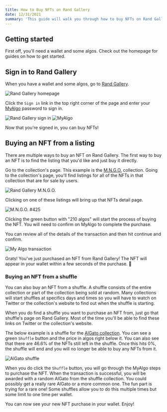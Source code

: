 ```yaml
---
title: How to Buy NFTs on Rand Gallery
date: 12/31/2021
summary: 'This guide will walk you through how to buy NFTs on Rand Gallery.'
---
```


## Getting started

First off, you'll need a wallet and some algos. Check out the <Link href="/"><a>homepage</a></Link> for guides on how to get started.

## Sign in to Rand Gallery

When you have a wallet and some algos, go to <a href='https://www.randgallery.com' target='_blank' rel='noreferrer'>Rand Gallery</a>.

![Rand Gallery homepage](/uploads/how-to-buy-nfts-on-rand-gallery/rand-gallery-homepage.png)

Click the `Sign in` link in the top right corner of the page and enter your [MyAlgo](https://myalgo.com/) password to sign in.

![Rand Gallery sign in](/uploads/how-to-buy-nfts-on-rand-gallery/sign-in.png)
![MyAlgo](/uploads/how-to-buy-nfts-on-rand-gallery/my-algo.png)

Now that you're signed in, you can buy NFTs!


## Buying an NFT from a listing

There are multiple ways to buy an NFT on Rand Gallery. The first way to buy an NFT is to find the listing that you'd like and just buy it directly.

Go to the collection's page. This example is the [M.N.G.O.](https://www.randgallery.com/collection/mngo/) collection. Going to the collection's page, you'll find listings for all of the NFTs in that collection that are for sale by users.

![Rand Gallery M.N.G.O.](/uploads/how-to-buy-nfts-on-rand-gallery/mngo.png)

Clicking on one of these listings will bring up that NFTs detail page.

![M.N.G.O. #425](/uploads/how-to-buy-nfts-on-rand-gallery/mngo-425.png)

Clicking the green button with "210 algos" will start the process of buying the NFT. You will need to confirm on MyAlgo to complete the purchase. 

You can review all of the details of the transaction and then hit continue and confirm.

![My Algo transaction](/uploads/how-to-buy-nfts-on-rand-gallery/my-algo-transaction.png)

Grats! You've just purchased an NFT from Rand Gallery! The NFT will appear in your wallet within a few seconds of the purchase. 🥳

### Buying an NFT from a shuffle

You can also buy an NFT from a shuffle. A shuffle consists of the entire collection or part of the collection being sold at random. Many collections will start shuffles at specifics days and times so you will have to watch on Twitter or the collection's website to find out when the shuffle is starting.

When you do find a shuffle you want to purchase an NFT from, just go that shuffle's page on Rand Gallery. Most of the time you'll be able to find these links on Twitter or the collection's website.

The below example is a shuffle for the [AlGato collection](https://twitter.com/AlGatoNFT). You can see a green `Shuffle` button and the price in algos right below it. You can also see that there are 46.6% of the NFTs still left in the shuffle. Once this hits 0%, the shuffle will end and you will no longer be able to buy any NFTs from it.

![AlGato shuffle](/uploads/how-to-buy-nfts-on-rand-gallery/algato-shuffle.png)

When you do click the `Shuffle` button, you will go through the MyAlgo steps to purchase the NFT. When the transaction is successful, you will be awarded with a random AlGato from the shuffle collection. You could possibly get a really rare AlGato or a more common one. The fun part is trying for a rare one! Some shuffles allow you to do this multiple times but some limit to one time per wallet.

You can now see your new NFT purchase in your wallet. Enjoy!